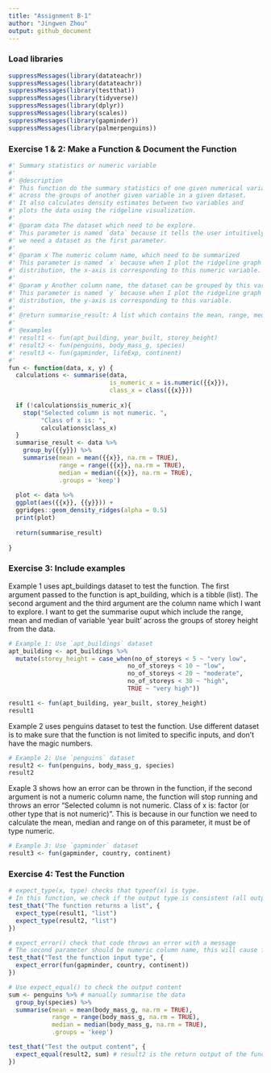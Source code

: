 ```yaml
---
title: "Assignment B-1"
author: "Jingwen Zhou"
output: github_document
---
```


### Load libraries
```r
suppressMessages(library(datateachr))
suppressMessages(library(datateachr))
suppressMessages(library(testthat))
suppressMessages(library(tidyverse))
suppressMessages(library(dplyr))
suppressMessages(library(scales))
suppressMessages(library(gapminder))
suppressMessages(library(palmerpenguins))
```

### Exercise 1 & 2: Make a Function & Document the Function
```r
#' Summary statistics or numeric variable
#' 
#' @description
#' This function do the summary statistics of one given numerical variable 
#' across the groups of another given variable in a given dataset. 
#' It also calculates density estimates between two variables and 
#' plots the data using the ridgeline visualization. 
#'
#' @param data The dataset which need to be explore. 
#' This parameter is named `data` because it tells the user intuitively that 
#' we need a dataset as the first parameter.
#' 
#' @param x The numeric column name, which need to be summarized
#' This parameter is named `x` because when I plot the ridgeline graph to show the 
#' distribution, the x-axis is corresponding to this numeric variable.
#' 
#' @param y Another column name, the dataset can be grouped by this variable
#' This parameter is named `y` because when I plot the ridgeline graph to show the 
#' distribution, the y-axis is corresponding to this variable.
#' 
#' @return summarise_result: A list which contains the mean, range, median of numeric variable
#' 
#' @examples
#' result1 <- fun(apt_building, year_built, storey_height)
#' result2 <- fun(penguins, body_mass_g, species)
#' result3 <- fun(gapminder, lifeExp, continent)
#' 
fun <- function(data, x, y) {
  calculations <- summarise(data,
                            is_numeric_x = is.numeric({{x}}),
                            class_x = class({{x}}))
  
  if (!calculations$is_numeric_x){
    stop("Selected column is not numeric. ",
         "Class of x is: ",
         calculations$class_x)
  }
  summarise_result <- data %>%
    group_by({{y}}) %>%
    summarise(mean = mean({{x}}, na.rm = TRUE),
              range = range({{x}}, na.rm = TRUE),
              median = median({{x}}, na.rm = TRUE),
              .groups = 'keep')
  
  plot <- data %>%
  ggplot(aes({{x}}, {{y}})) +
  ggridges::geom_density_ridges(alpha = 0.5)
  print(plot)
  
  return(summarise_result)
  
}

```
 
### Exercise 3: Include examples
Example 1 uses apt_buildings dataset to test the function. The first argument passed to the function is apt_building, which is a tibble (list). The second argument and the third argument are the column name which I want to explore. I want to get the summarise ouput which include the range, mean and median of variable 'year built' across the groups of storey height from the data.
```r
# Example 1: Use `apt_buildings` dataset
apt_building <- apt_buildings %>%
  mutate(storey_height = case_when(no_of_storeys < 5 ~ "very low",
                                 no_of_storeys < 10 ~ "low",
                                 no_of_storeys < 20 ~ "moderate",
                                 no_of_storeys < 30 ~ "high",
                                 TRUE ~ "very high"))

result1 <- fun(apt_building, year_built, storey_height)
result1
```

Example 2 uses penguins dataset to test the function. Use different dataset is to make sure that the function is not limited to specific inputs, and don't have the magic numbers.

```r
# Example 2: Use `penguins` dataset
result2 <- fun(penguins, body_mass_g, species)
result2
```

Exaple 3 shows how an error can be thrown in the function, if the second argument is not a numeric column name, the function will stop running and throws an error "Selected column is not numeric. Class of x is: factor (or other type that is not numeric)". This is because in our function we need to calculate the mean, median and range on of this parameter, it must be of type numeric.
```r
# Example 3: Use `gapminder` dataset
result3 <- fun(gapminder, country, continent)
```

### Exercise 4: Test the Function
```r
# expect_type(x, type) checks that typeof(x) is type.
# In this function, we check if the output type is consistent (all output is `list` type) 
test_that("The function returns a list", {
  expect_type(result1, "list")
  expect_type(result2, "list")
})
```
```r
# expect_error() check that code throws an error with a message
# The second parameter should be numeric column name, this will cause function throw an error
test_that("Test the function input type", {
  expect_error(fun(gapminder, country, continent))
})
```
```r
# Use expect_equal() to check the output content
sum <- penguins %>% # manually summarise the data
  group_by(species) %>%
  summarise(mean = mean(body_mass_g, na.rm = TRUE),
            range = range(body_mass_g, na.rm = TRUE),
            median = median(body_mass_g, na.rm = TRUE),
            .groups = 'keep')

test_that("Test the output content", {
  expect_equal(result2, sum) # result2 is the return output of the function
})
```



